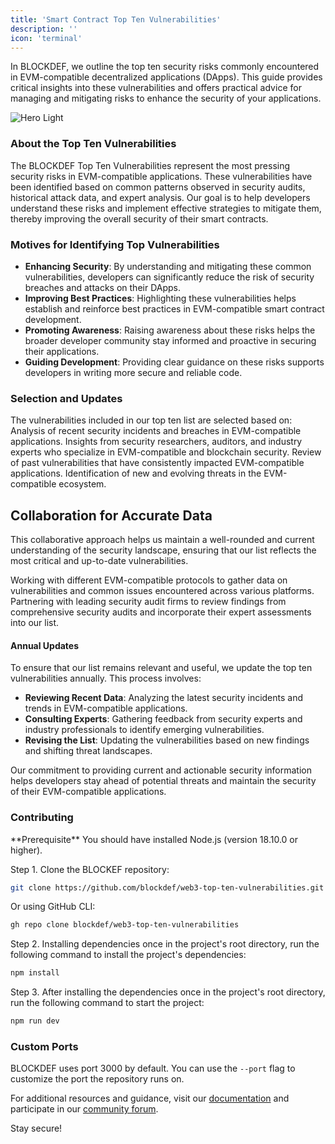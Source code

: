 ```yaml
---
title: 'Smart Contract Top Ten Vulnerabilities'
description: ''
icon: 'terminal'
---
```


In BLOCKDEF, we outline the top ten security risks commonly encountered in EVM-compatible decentralized applications (DApps). This guide provides critical insights into these vulnerabilities and offers practical advice for managing and mitigating risks to enhance the security of your applications.

<img
  className="block"
  src="/images/top-ten-bg.svg"
  alt="Hero Light"
/>

### About the Top Ten Vulnerabilities

The BLOCKDEF Top Ten Vulnerabilities represent the most pressing security risks in EVM-compatible applications. These vulnerabilities have been identified based on common patterns observed in security audits, historical attack data, and expert analysis. Our goal is to help developers understand these risks and implement effective strategies to mitigate them, thereby improving the overall security of their smart contracts.

### Motives for Identifying Top Vulnerabilities

- **Enhancing Security**: By understanding and mitigating these common vulnerabilities, developers can significantly reduce the risk of security breaches and attacks on their DApps.
- **Improving Best Practices**: Highlighting these vulnerabilities helps establish and reinforce best practices in EVM-compatible smart contract development.
- **Promoting Awareness**: Raising awareness about these risks helps the broader developer community stay informed and proactive in securing their applications.
- **Guiding Development**: Providing clear guidance on these risks supports developers in writing more secure and reliable code.

### Selection and Updates

The vulnerabilities included in our top ten list are selected based on:
<CardGroup cols={2}>
  <Card title="Incident Reports">
    Analysis of recent security incidents and breaches in EVM-compatible applications.
  </Card>
  <Card title="Expert Inputs">
    Insights from security researchers, auditors, and industry experts who specialize in EVM-compatible and blockchain security.
  </Card>
   <Card title="Historical Data">
    Review of past vulnerabilities that have consistently impacted EVM-compatible applications.
  </Card>
  <Card title="Emerging Trends">
    Identification of new and evolving threats in the EVM-compatible ecosystem.
  </Card>
</CardGroup>

## Collaboration for Accurate Data

This collaborative approach helps us maintain a well-rounded and current understanding of the security landscape, ensuring that our list reflects the most critical and up-to-date vulnerabilities.

<CardGroup cols={2}>
  <Card title="Protocols">
     Working with different EVM-compatible protocols to gather data on vulnerabilities and common issues encountered across various platforms.
  </Card>
  <Card title="Audit Firms">
    Partnering with leading security audit firms to review findings from comprehensive security audits and incorporate their expert assessments into our list.
  </Card>
</CardGroup>

#### Annual Updates

To ensure that our list remains relevant and useful, we update the top ten vulnerabilities annually. This process involves:
- **Reviewing Recent Data**: Analyzing the latest security incidents and trends in EVM-compatible applications.
- **Consulting Experts**: Gathering feedback from security experts and industry professionals to identify emerging vulnerabilities.
- **Revising the List**: Updating the vulnerabilities based on new findings and shifting threat landscapes.

Our commitment to providing current and actionable security information helps developers stay ahead of potential threats and maintain the security of their EVM-compatible applications.

### Contributing

<Info>
  **Prerequisite** You should have installed Node.js (version 18.10.0 or
  higher).
</Info>

Step 1. Clone the BLOCKEF repository:

<CodeGroup>

```bash npm
git clone https://github.com/blockdef/web3-top-ten-vulnerabilities.git
```

</CodeGroup>

Or using GitHub CLI:

```bash
gh repo clone blockdef/web3-top-ten-vulnerabilities
```


Step 2. Installing dependencies once in the project's root directory, run the following command to install the project's dependencies:

```bash npm
npm install
```

Step 3. After installing the dependencies once in the project's root directory, run the following command to start the project:

```bash npm
npm run dev
```

### Custom Ports

BLOCKDEF uses port 3000 by default. You can use the `--port` flag to customize the port the repository runs on.


For additional resources and guidance, visit our [documentation](https://docs.blockdef.com) and participate in our [community forum](https://blockdef.dev/contribute).

Stay secure!
